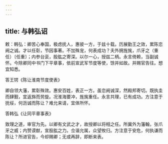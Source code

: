 ```yaml
---
---
---
```

title: 与韩弘诏
---



敕：韩弘：卿苦心奉国，极虑抚人，惠彼一方，于兹十载。历展勤王之效，累陈恋阙之诚。才以任彰，节因事著。不加殊宠，何表成功？夫外拥旌旄，爪牙之（重任）〔任重〕；内参台衮，股肱之寄深。以尔一心，授兹二柄。永言倚赖，当副诚怀。今除卿同中书门下平章事，依前宣武军节度等使，馀并如故。并赐官告往。想宜知悉。

答王锷《陈让淮南节度使表》

卿自领大藩，累彰殊效。惠安百姓，表正一方。虽恋阙诚深，然殿邦寄切。既执圭而肆觐，宜返旆而劳旋。况淮海要冲，旌旄重任。永言共理，已有成功。方注意于抚绥，何沥诚而陈让？难允来请，宜体所怀。

答韩弘《让同平章事表》

致理之道，审官为先。以卿有文武之才，故授卿以将相之任。所冀外为藩翰，张爪牙之威；内赞谟猷，宣股肱之力。佥谐允属，众望攸归。方注意于安危，何执谦而陈让？所进官告，今却赐卿；无或再辞，即断来表。